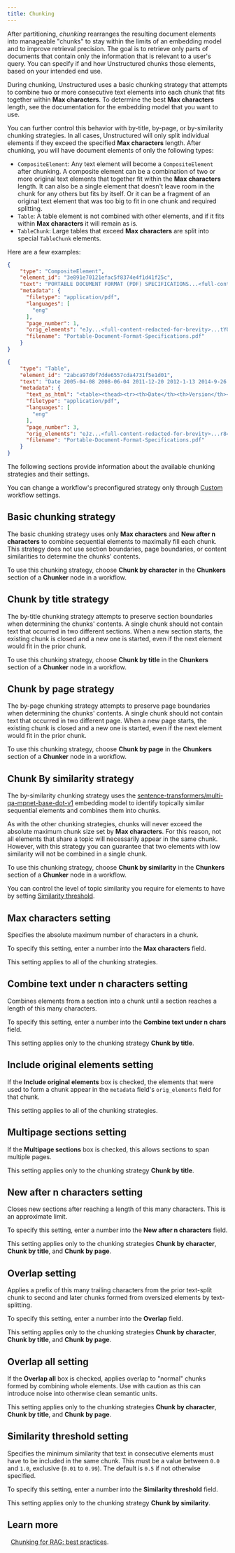 ```yaml
---
title: Chunking
---
```


After partitioning, _chunking_ rearranges the resulting document elements into manageable "chunks" to stay within 
the limits of an embedding model and to improve retrieval precision. The goal is to retrieve only parts of documents 
that contain only the information that is relevant to a user's query. You can specify if and how Unstructured chunks 
those elements, based on your intended end use. 

During chunking, Unstructured uses a basic chunking strategy that attempts to combine two or more consecutive text elements 
into each chunk that fits together within **Max characters**. To determine the best **Max characters** length, see the documentation 
for the embedding model that you want to use.

You can further control this behavior with by-title, by-page, or by-similarity chunking strategies. 
In all cases, Unstructured will only split individual elements if they exceed the specified **Max characters** length. 
After chunking, you will have document elements of only the following types:

- `CompositeElement`: Any text element will become a `CompositeElement` after chunking. A composite element can be a
combination of two or more original text elements that together fit within the **Max characters** length. It can also be a single
element that doesn't leave room in the chunk for any others but fits by itself. Or it can be a fragment of an original
text element that was too big to fit in one chunk and required splitting.
- `Table`: A table element is not combined with other elements, and if it fits within **Max characters** it will remain as is.
- `TableChunk`: Large tables that exceed **Max characters** are split into special `TableChunk` elements.

Here are a few examples:

```json
{
    "type": "CompositeElement",
    "element_id": "3e891e70121efac5f8374e4f1d41f25c",
    "text": "PORTABLE DOCUMENT FORMAT (PDF) SPECIFICATIONS...<full-content-redacted-for-brevity>...",
    "metadata": {
      "filetype": "application/pdf",
      "languages": [
        "eng"
      ],
      "page_number": 1,
      "orig_elements": "eJy...<full-content-redacted-for-brevity>...tY0=",
      "filename": "Portable-Document-Format-Specifications.pdf"
    }
}
```

```json
{
    "type": "Table",
    "element_id": "2abca97d9f7dde6557cda4731f5e1d01",
    "text": "Date 2005-04-08 2008-06-04 2011-12-20 2012-1-13 2014-9-26 2016-9-14...<full-content-redacted-for-brevity>...",
    "metadata": {
      "text_as_html": "<table><thead><tr><th>Date</th><th>Version</th><th>Summary of Revisions</th></tr></thead><tbody>...<full-content-redacted-for-brevity>...",
      "filetype": "application/pdf",
      "languages": [
        "eng"
      ],
      "page_number": 3,
      "orig_elements": "eJz...<full-content-redacted-for-brevity>...r8=",
      "filename": "Portable-Document-Format-Specifications.pdf"
    }
}
```

The following sections provide information about the available chunking strategies and their settings.

<Note>You can change a workflow's preconfigured strategy only through [Custom](/platform/workflows#create-a-custom-workflow) workflow settings.</Note>

## Basic chunking strategy

The basic chunking strategy uses only **Max characters** and **New after n characters** to combine sequential elements to maximally fill each chunk. 
This strategy does not use section boundaries, page boundaries, or content similarities to determine the chunks' contents.

To use this chunking strategy, choose **Chunk by character** in the **Chunkers** section of a **Chunker** node in a workflow.

## Chunk by title strategy

The by-title chunking strategy attempts to preserve section boundaries when determining the chunks' contents. 
A single chunk should not contain text that occurred in two different sections. When a new section starts, the existing 
chunk is closed and a new one is started, even if the next element would fit in the prior chunk.

To use this chunking strategy, choose **Chunk by title** in the **Chunkers** section of a **Chunker** node in a workflow.

## Chunk by page strategy

The by-page chunking strategy attempts to preserve page boundaries when determining the chunks' contents. 
A single chunk should not contain text that occurred in two different page. When a new page starts, the existing 
chunk is closed and a new one is started, even if the next element would fit in the prior chunk.

To use this chunking strategy, choose **Chunk by page** in the **Chunkers** section of a **Chunker** node in a workflow.

## Chunk By similarity strategy

The by-similarity chunking strategy uses the 
[sentence-transformers/multi-qa-mpnet-base-dot-v1](https://huggingface.co/sentence-transformers/multi-qa-mpnet-base-dot-v1) embedding model 
to identify topically similar sequential elements and combines them into chunks.

As with the other chunking strategies, chunks will never exceed the absolute maximum chunk size set by **Max characters**. For this reason,
not all elements that share a topic will necessarily appear in the same chunk. However, with this strategy you can
guarantee that two elements with low similarity will not be combined in a single chunk.

To use this chunking strategy, choose **Chunk by similarity** in the **Chunkers** section of a **Chunker** node in a workflow.

You can control the level of topic similarity you require for elements to have by setting [Similarity threshold](#similarity-threshold).

## Max characters setting

Specifies the absolute maximum number of characters in a chunk.

To specify this setting, enter a number into the **Max characters** field.

This setting applies to all of the chunking strategies.

## Combine text under n characters setting

Combines elements from a section into a chunk until a section reaches a length of this many characters.

To specify this setting, enter a number into the **Combine text under n chars** field.

This setting applies only to the chunking strategy **Chunk by title**.

## Include original elements setting

If the **Include original elements** box is checked, the elements that were used to form a chunk appear in the `metadata` field's `orig_elements` field for that chunk.

This setting applies to all of the chunking strategies.

## Multipage sections setting

If the **Multipage sections** box is checked, this allows sections to span multiple pages.

This setting applies only to the chunking strategy **Chunk by title**.

## New after n characters setting

Closes new sections after reaching a length of this many characters. This is an approximate limit.

To specify this setting, enter a number into the **New after n characters** field.

This setting applies only to the chunking strategies **Chunk by character**, **Chunk by title**, and **Chunk by page**.

## Overlap setting

Applies a prefix of this many trailing characters from the prior text-split chunk to second and later chunks formed from oversized elements by text-splitting.

To specify this setting, enter a number into the **Overlap** field.

This setting applies only to the chunking strategies **Chunk by character**, **Chunk by title**, and **Chunk by page**.

## Overlap all setting

If the **Overlap all** box is checked, applies overlap to "normal" chunks formed by combining whole elements. Use with caution as this can introduce noise into otherwise clean semantic units.

This setting applies only to the chunking strategies **Chunk by character**, **Chunk by title**, and **Chunk by page**.

## Similarity threshold setting

Specifies the minimum similarity that text in consecutive elements must have to be included in the same chunk. 
This must be a value between `0.0` and `1.0`, exclusive (`0.01` to `0.99`). The default is `0.5` if not otherwise specified.

To specify this setting, enter a number into the **Similarity threshold** field.

This setting applies only to the chunking strategy **Chunk by similarity**.

## Learn more

<Icon icon="blog" />&nbsp;&nbsp;[Chunking for RAG: best practices](https://unstructured.io/blog/chunking-for-rag-best-practices).







